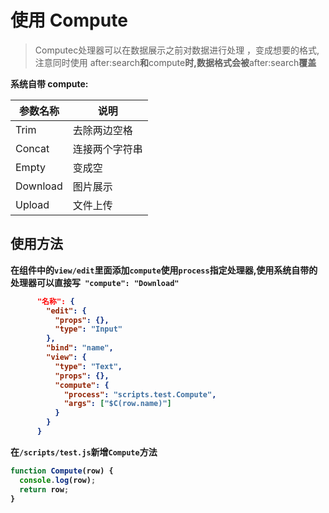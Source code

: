 # 使用 Compute

<blockquote>
  Computec处理器可以在数据展示之前对数据进行处理 ，变成想要的格式,注意同时使用 </strong>after:search<strong>和</strong>compute<strong>时,数据格式会被</strong>after:search<strong>覆盖
</blockquote>

系统自带 compute:

| 参数名称 | 说明           |
| -------- | -------------- |
| Trim     | 去除两边空格   |
| Concat   | 连接两个字符串 |
| Empty    | 变成空         |
| Download | 图片展示       |
| Upload   | 文件上传       |

## 使用方法

在组件中的`view/edit`里面添加`compute`使用`process`指定处理器,使用系统自带的处理器可以直接写` "compute": "Download"`

```json
      "名称": {
        "edit": {
          "props": {},
          "type": "Input"
        },
        "bind": "name",
        "view": {
          "type": "Text",
          "props": {},
          "compute": {
            "process": "scripts.test.Compute",
            "args": ["$C(row.name)"]
          }
        }
      }

```

在`/scripts/test.js`新增`Compute`方法

```javascript
function Compute(row) {
  console.log(row);
  return row;
}
```

<Div style={{ display: "flex", justifyContent: "space-between" }}>
  <Link type="prev" title="使用会话数据" link="进阶/使用会话数据"></Link>
  <Link
    type="next"
    title="使用 Cloud Props"
    link="进阶/使用 Cloud Props"
  ></Link>
</Div>
